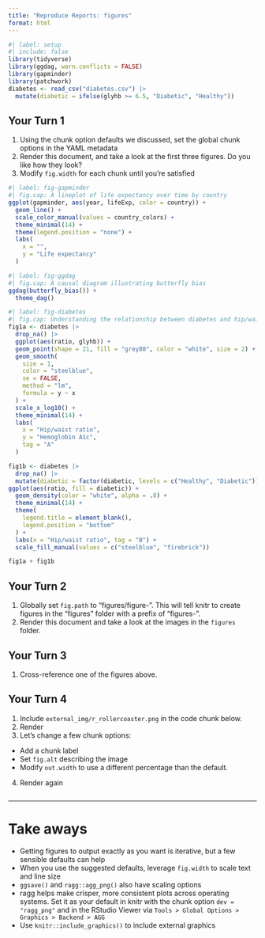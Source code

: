 ```yaml
---
title: "Reproduce Reports: figures"
format: html
---
```


```r
#| label: setup
#| include: false
library(tidyverse)
library(ggdag, warn.conflicts = FALSE)
library(gapminder)
library(patchwork)
diabetes <- read_csv("diabetes.csv") |> 
  mutate(diabetic = ifelse(glyhb >= 6.5, "Diabetic", "Healthy"))
```

## Your Turn 1

1.  Using the chunk option defaults we discussed, set the global chunk options in the YAML metadata
2.  Render this document, and take a look at the first three figures. Do you like how they look?
3.  Modify `fig.width` for each chunk until you're satisfied

```r
#| label: fig-gapminder
#| fig.cap: A lineplot of life expectancy over time by country
ggplot(gapminder, aes(year, lifeExp, color = country)) + 
  geom_line() + 
  scale_color_manual(values = country_colors) +
  theme_minimal(14) +
  theme(legend.position = "none") +
  labs(
    x = "",
    y = "Life expectancy"
  )
```

```r
#| label: fig-ggdag
#| fig.cap: A causal diagram illustrating butterfly bias
ggdag(butterfly_bias()) + 
  theme_dag()
```

```r
#| label: fig-diabetes
#| fig.cap: Understanding the relationship between diabetes and hip/waist ratio
fig1a <- diabetes |> 
  drop_na() |> 
  ggplot(aes(ratio, glyhb)) + 
  geom_point(shape = 21, fill = "grey80", color = "white", size = 2) + 
  geom_smooth(
    size = 1, 
    color = "steelblue", 
    se = FALSE, 
    method = "lm", 
    formula = y ~ x
  ) + 
  scale_x_log10() +
  theme_minimal(14) +
  labs(
    x = "Hip/waist ratio",
    y = "Hemoglobin A1c",
    tag = "A"
  )

fig1b <- diabetes |> 
  drop_na() |> 
  mutate(diabetic = factor(diabetic, levels = c("Healthy", "Diabetic"))) |> 
ggplot(aes(ratio, fill = diabetic)) + 
  geom_density(color = "white", alpha = .8) +
  theme_minimal(14) +
  theme(
    legend.title = element_blank(),
    legend.position = "bottom"
  ) +
  labs(x = "Hip/waist ratio", tag = "B") +
  scale_fill_manual(values = c("steelblue", "firebrick"))

fig1a + fig1b
```

## Your Turn 2

1.  Globally set `fig.path` to "figures/figure-". This will tell knitr to create figures in the "figures" folder with a prefix of "figures-".
2.  Render this document and take a look at the images in the `figures` folder.

## Your Turn 3

1.  Cross-reference one of the figures above.

<!-- Describe a figure below! -->

<!-- These are HTML comments, by the way. Quarto ignores them! -->

## Your Turn 4

1.  Include `external_img/r_rollercoaster.png` in the code chunk below.
2.  Render
3.  Let's change a few chunk options:

-   Add a chunk label
-   Set `fig.alt` describing the image
-   Modify `out.width` to use a different percentage than the default.

4.  Render again

```r

```

------------------------------------------------------------------------

# Take aways

-   Getting figures to output exactly as you want is iterative, but a few sensible defaults can help
-   When you use the suggested defaults, leverage `fig.width` to scale text and line size
-   `ggsave()` and `ragg::agg_png()` also have scaling options
-   ragg helps make crisper, more consistent plots across operating systems. Set it as your default in knitr with the chunk option `dev = "ragg_png"` and in the RStudio Viewer via `Tools > Global Options > Graphics > Backend > AGG`
-   Use `knitr::include_graphics()` to include external graphics
